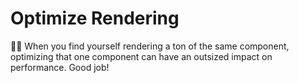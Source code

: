 # Optimize Rendering

👨‍💼 When you find yourself rendering a ton of the same component, optimizing that
one component can have an outsized impact on performance. Good job!

